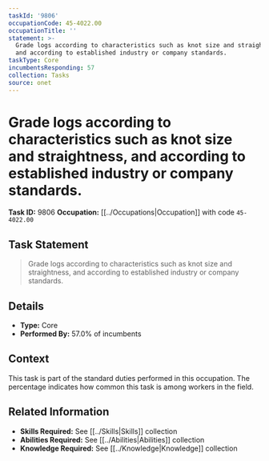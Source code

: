 ```yaml
---
taskId: '9806'
occupationCode: 45-4022.00
occupationTitle: ''
statement: >-
  Grade logs according to characteristics such as knot size and straightness,
  and according to established industry or company standards.
taskType: Core
incumbentsResponding: 57
collection: Tasks
source: onet
---
```

# Grade logs according to characteristics such as knot size and straightness, and according to established industry or company standards.

**Task ID:** 9806
**Occupation:** [[../Occupations|Occupation]] with code `45-4022.00`

## Task Statement

> Grade logs according to characteristics such as knot size and straightness, and according to established industry or company standards.

## Details

- **Type:** Core
- **Performed By:** 57.0% of incumbents

## Context

This task is part of the standard duties performed in this occupation. The percentage indicates how common this task is among workers in the field.

## Related Information

- **Skills Required:** See [[../Skills|Skills]] collection
- **Abilities Required:** See [[../Abilities|Abilities]] collection
- **Knowledge Required:** See [[../Knowledge|Knowledge]] collection
